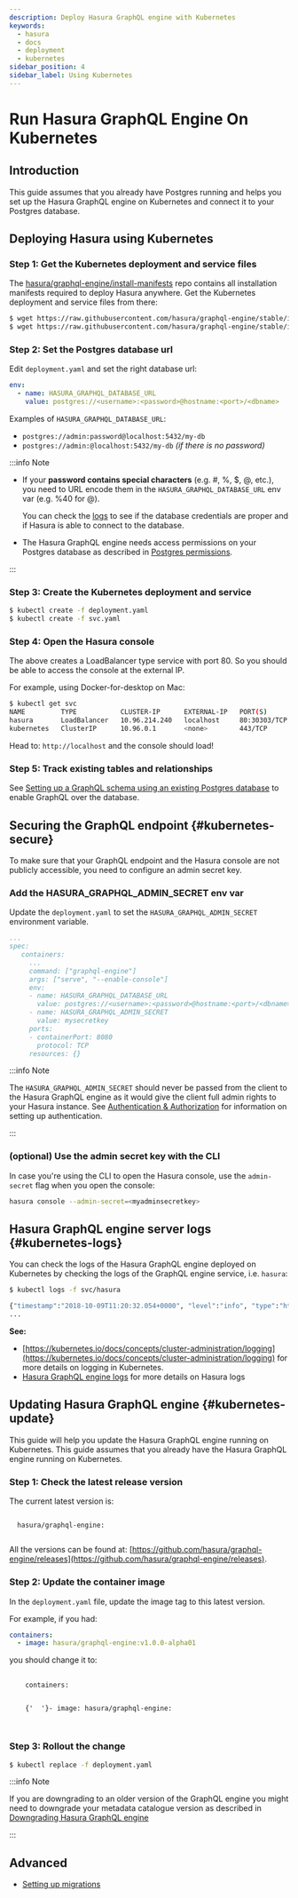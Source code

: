 ```yaml
---
description: Deploy Hasura GraphQL engine with Kubernetes
keywords:
  - hasura
  - docs
  - deployment
  - kubernetes
sidebar_position: 4
sidebar_label: Using Kubernetes
---
```



# Run Hasura GraphQL Engine On Kubernetes

## Introduction

This guide assumes that you already have Postgres running and helps you set up the Hasura GraphQL engine on Kubernetes
and connect it to your Postgres database.

## Deploying Hasura using Kubernetes

### Step 1: Get the Kubernetes deployment and service files

The [hasura/graphql-engine/install-manifests](https://github.com/hasura/graphql-engine/tree/stable/install-manifests)
repo contains all installation manifests required to deploy Hasura anywhere. Get the Kubernetes deployment and service
files from there:

```bash
$ wget https://raw.githubusercontent.com/hasura/graphql-engine/stable/install-manifests/kubernetes/deployment.yaml
$ wget https://raw.githubusercontent.com/hasura/graphql-engine/stable/install-manifests/kubernetes/svc.yaml
```

### Step 2: Set the Postgres database url

Edit `deployment.yaml` and set the right database url:

```yaml {2}
env:
  - name: HASURA_GRAPHQL_DATABASE_URL
    value: postgres://<username>:<password>@hostname:<port>/<dbname>
```

Examples of `HASURA_GRAPHQL_DATABASE_URL`:

- `postgres://admin:password@localhost:5432/my-db`
- `postgres://admin:@localhost:5432/my-db` _(if there is no password)_

:::info Note

- If your **password contains special characters** (e.g. #, %, $, @, etc.), you need to URL encode them in the
  `HASURA_GRAPHQL_DATABASE_URL` env var (e.g. %40 for @).

  You can check the [logs](#kubernetes-logs) to see if the database credentials are proper and if Hasura is able to
  connect to the database.

- The Hasura GraphQL engine needs access permissions on your Postgres database as described in
  [Postgres permissions](/deployment/postgres-requirements.mdx#postgres-permissions).

:::

### Step 3: Create the Kubernetes deployment and service

```bash
$ kubectl create -f deployment.yaml
$ kubectl create -f svc.yaml
```

### Step 4: Open the Hasura console

The above creates a LoadBalancer type service with port 80. So you should be able to access the console at the external
IP.

For example, using Docker-for-desktop on Mac:

```bash
$ kubectl get svc
NAME         TYPE           CLUSTER-IP      EXTERNAL-IP   PORT(S)        AGE
hasura       LoadBalancer   10.96.214.240   localhost     80:30303/TCP   4m
kubernetes   ClusterIP      10.96.0.1       <none>        443/TCP        8m
```

Head to: `http://localhost` and the console should load!

### Step 5: Track existing tables and relationships

See [Setting up a GraphQL schema using an existing Postgres database](/schema/postgres/using-existing-database.mdx) to
enable GraphQL over the database.

## Securing the GraphQL endpoint {#kubernetes-secure}

To make sure that your GraphQL endpoint and the Hasura console are not publicly accessible, you need to configure an
admin secret key.

### Add the HASURA_GRAPHQL_ADMIN_SECRET env var

Update the `deployment.yaml` to set the `HASURA_GRAPHQL_ADMIN_SECRET` environment variable.

```yaml {10-11}
...
spec:
   containers:
     ...
     command: ["graphql-engine"]
     args: ["serve", "--enable-console"]
     env:
     - name: HASURA_GRAPHQL_DATABASE_URL
       value: postgres://<username>:<password>@hostname:<port>/<dbname>
     - name: HASURA_GRAPHQL_ADMIN_SECRET
       value: mysecretkey
     ports:
     - containerPort: 8080
       protocol: TCP
     resources: {}
```

:::info Note

The `HASURA_GRAPHQL_ADMIN_SECRET` should never be passed from the client to the Hasura GraphQL engine as it would give
the client full admin rights to your Hasura instance. See [Authentication & Authorization](/auth/index.mdx) for
information on setting up authentication.

:::

### (optional) Use the admin secret key with the CLI

In case you're using the CLI to open the Hasura console, use the `admin-secret` flag when you open the console:

```bash
hasura console --admin-secret=<myadminsecretkey>
```

## Hasura GraphQL engine server logs {#kubernetes-logs}

You can check the logs of the Hasura GraphQL engine deployed on Kubernetes by checking the logs of the GraphQL engine
service, i.e. `hasura`:

```bash
$ kubectl logs -f svc/hasura

{"timestamp":"2018-10-09T11:20:32.054+0000", "level":"info", "type":"http-log", "detail":{"status":200, "query_hash":"01640c6dd131826cff44308111ed40d7fbd1cbed", "http_version":"HTTP/1.1", "query_execution_time":3.0177627e-2, "request_id":null, "url":"/v1/graphql", "user":{"x-hasura-role":"admin"}, "ip":"127.0.0.1", "response_size":209329, "method":"POST", "detail":null}}
...
```

**See:**

- [https://kubernetes.io/docs/concepts/cluster-administration/logging](https://kubernetes.io/docs/concepts/cluster-administration/logging)
  for more details on logging in Kubernetes.
- [Hasura GraphQL engine logs](/deployment/logging.mdx) for more details on Hasura logs

## Updating Hasura GraphQL engine {#kubernetes-update}

This guide will help you update the Hasura GraphQL engine running on Kubernetes. This guide assumes that you already
have the Hasura GraphQL engine running on Kubernetes.

### Step 1: Check the latest release version

The current latest version is:

<code>
  hasura/graphql-engine:
  <LatestRelease />
</code>

All the versions can be found at:
[https://github.com/hasura/graphql-engine/releases](https://github.com/hasura/graphql-engine/releases).

### Step 2: Update the container image

In the `deployment.yaml` file, update the image tag to this latest version.

For example, if you had:

```yaml
containers:
  - image: hasura/graphql-engine:v1.0.0-alpha01
```

you should change it to:

<pre>
  <code>
    containers:
    <br />
    {'  '}- image: hasura/graphql-engine:
    <LatestRelease />
  </code>
</pre>

### Step 3: Rollout the change

```bash
$ kubectl replace -f deployment.yaml
```

:::info Note

If you are downgrading to an older version of the GraphQL engine you might need to downgrade your metadata catalogue
version as described in [Downgrading Hasura GraphQL engine](/deployment/downgrading.mdx)

:::

## Advanced

- [Setting up migrations](/migrations-metadata-seeds/migrations-metadata-setup.mdx)
